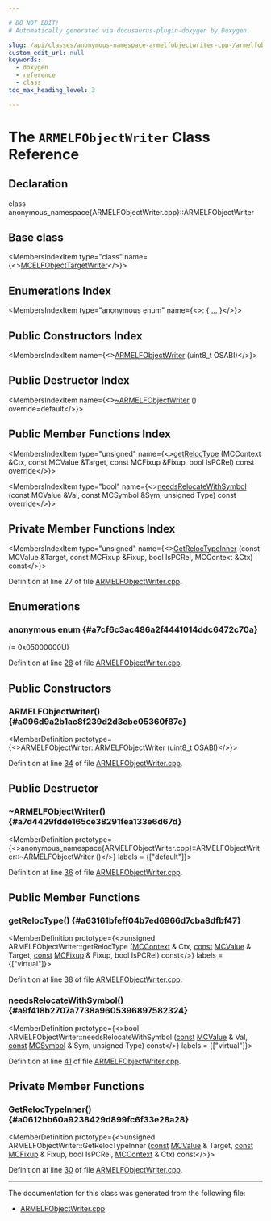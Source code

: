 ```yaml
---

# DO NOT EDIT!
# Automatically generated via docusaurus-plugin-doxygen by Doxygen.

slug: /api/classes/anonymous-namespace-armelfobjectwriter-cpp-/armelfobjectwriter
custom_edit_url: null
keywords:
  - doxygen
  - reference
  - class
toc_max_heading_level: 3

---
```





# The `ARMELFObjectWriter` Class Reference

<DoxygenPage pluginConfig={pluginConfig}>



## Declaration

<CodeBlock>class anonymous_namespace{ARMELFObjectWriter.cpp}::ARMELFObjectWriter</CodeBlock>

## Base class

<MembersIndex>

<MembersIndexItem
  type="class"
  name={<><a href="/docs/api/classes/llvm/mcelfobjecttargetwriter">MCELFObjectTargetWriter</a></>}>
</MembersIndexItem>

</MembersIndex>

## Enumerations Index

<MembersIndex>

<MembersIndexItem
  type="anonymous enum"
  name={<>:  &#123; <a href="#a7cf6c3ac486a2f4441014ddc6472c70a">...</a> &#125;</>}>
</MembersIndexItem>

</MembersIndex>

## Public Constructors Index

<MembersIndex>

<MembersIndexItem
  name={<><a href="#a096d9a2b1ac8f239d2d3ebe05360f87e">ARMELFObjectWriter</a> (uint8&#95;t OSABI)</>}>
</MembersIndexItem>

</MembersIndex>

## Public Destructor Index

<MembersIndex>

<MembersIndexItem
  name={<><a href="#a7d4429fdde165ce38291fea133e6d67d">~ARMELFObjectWriter</a> () override=default</>}>
</MembersIndexItem>

</MembersIndex>

## Public Member Functions Index

<MembersIndex>

<MembersIndexItem
  type="unsigned"
  name={<><a href="#a63161bfeff04b7ed6966d7cba8dfbf47">getRelocType</a> (MCContext &amp;Ctx, const MCValue &amp;Target, const MCFixup &amp;Fixup, bool IsPCRel) const override</>}>
</MembersIndexItem>

<MembersIndexItem
  type="bool"
  name={<><a href="#a9f418b2707a7738a9605396897582324">needsRelocateWithSymbol</a> (const MCValue &amp;Val, const MCSymbol &amp;Sym, unsigned Type) const override</>}>
</MembersIndexItem>

</MembersIndex>

## Private Member Functions Index

<MembersIndex>

<MembersIndexItem
  type="unsigned"
  name={<><a href="#a0612bb60a9238429d899fc6f33e28a28">GetRelocTypeInner</a> (const MCValue &amp;Target, const MCFixup &amp;Fixup, bool IsPCRel, MCContext &amp;Ctx) const</>}>
</MembersIndexItem>

</MembersIndex>


Definition at line 27 of file <a href="/docs/api/files/lib/lib/target/lib/target/arm/lib/target/arm/mctargetdesc/armelfobjectwriter-cpp">ARMELFObjectWriter.cpp</a>.

<SectionDefinition>

## Enumerations

### anonymous enum  {#a7cf6c3ac486a2f4441014ddc6472c70a}

<MemberDefinition
  prototype="anonymous enum ">

<EnumerationList title="Enumeration values">

<Link id="a7cf6c3ac486a2f4441014ddc6472c70aad5cd1529f99a656b9b29d93d3003d909" />
<EnumerationListItem name="DefaultEABIVersion">
 (= 0x05000000U)
</EnumerationListItem>

</EnumerationList>

Definition at line <a href="/docs/api/files/lib/lib/target/lib/target/arm/lib/target/arm/mctargetdesc/armelfobjectwriter-cpp/#l00028">28</a> of file <a href="/docs/api/files/lib/lib/target/lib/target/arm/lib/target/arm/mctargetdesc/armelfobjectwriter-cpp">ARMELFObjectWriter.cpp</a>.
</MemberDefinition>

</SectionDefinition>

<SectionDefinition>

## Public Constructors

### ARMELFObjectWriter() {#a096d9a2b1ac8f239d2d3ebe05360f87e}

<MemberDefinition
  prototype={<>ARMELFObjectWriter::ARMELFObjectWriter (uint8&#95;t OSABI)</>}>

Definition at line <a href="/docs/api/files/lib/lib/target/lib/target/arm/lib/target/arm/mctargetdesc/armelfobjectwriter-cpp/#l00034">34</a> of file <a href="/docs/api/files/lib/lib/target/lib/target/arm/lib/target/arm/mctargetdesc/armelfobjectwriter-cpp">ARMELFObjectWriter.cpp</a>.
</MemberDefinition>

</SectionDefinition>

<SectionDefinition>

## Public Destructor

### ~ARMELFObjectWriter() {#a7d4429fdde165ce38291fea133e6d67d}

<MemberDefinition
  prototype={<>anonymous&#95;namespace&#123;ARMELFObjectWriter.cpp&#125;::ARMELFObjectWriter::~ARMELFObjectWriter ()</>}
  labels = {["default"]}>

Definition at line <a href="/docs/api/files/lib/lib/target/lib/target/arm/lib/target/arm/mctargetdesc/armelfobjectwriter-cpp/#l00036">36</a> of file <a href="/docs/api/files/lib/lib/target/lib/target/arm/lib/target/arm/mctargetdesc/armelfobjectwriter-cpp">ARMELFObjectWriter.cpp</a>.
</MemberDefinition>

</SectionDefinition>

<SectionDefinition>

## Public Member Functions

### getRelocType() {#a63161bfeff04b7ed6966d7cba8dfbf47}

<MemberDefinition
  prototype={<>unsigned ARMELFObjectWriter::getRelocType (<a href="/docs/api/classes/llvm/mccontext">MCContext</a> &amp; Ctx, <a href="/docs/api/files/lib/lib/target/lib/target/aarch64/aarch64promoteconstant-cpp/#a90f8350fecae261c25be85d38b451bff">const</a> <a href="/docs/api/classes/llvm/mcvalue">MCValue</a> &amp; Target, <a href="/docs/api/files/lib/lib/target/lib/target/aarch64/aarch64promoteconstant-cpp/#a90f8350fecae261c25be85d38b451bff">const</a> <a href="/docs/api/classes/llvm/mcfixup">MCFixup</a> &amp; Fixup, bool IsPCRel) const</>}
  labels = {["virtual"]}>

Definition at line <a href="/docs/api/files/lib/lib/target/lib/target/arm/lib/target/arm/mctargetdesc/armelfobjectwriter-cpp/#l00038">38</a> of file <a href="/docs/api/files/lib/lib/target/lib/target/arm/lib/target/arm/mctargetdesc/armelfobjectwriter-cpp">ARMELFObjectWriter.cpp</a>.
</MemberDefinition>

### needsRelocateWithSymbol() {#a9f418b2707a7738a9605396897582324}

<MemberDefinition
  prototype={<>bool ARMELFObjectWriter::needsRelocateWithSymbol (<a href="/docs/api/files/lib/lib/target/lib/target/aarch64/aarch64promoteconstant-cpp/#a90f8350fecae261c25be85d38b451bff">const</a> <a href="/docs/api/classes/llvm/mcvalue">MCValue</a> &amp; Val, <a href="/docs/api/files/lib/lib/target/lib/target/aarch64/aarch64promoteconstant-cpp/#a90f8350fecae261c25be85d38b451bff">const</a> <a href="/docs/api/classes/llvm/mcsymbol">MCSymbol</a> &amp; Sym, unsigned Type) const</>}
  labels = {["virtual"]}>

Definition at line <a href="/docs/api/files/lib/lib/target/lib/target/arm/lib/target/arm/mctargetdesc/armelfobjectwriter-cpp/#l00041">41</a> of file <a href="/docs/api/files/lib/lib/target/lib/target/arm/lib/target/arm/mctargetdesc/armelfobjectwriter-cpp">ARMELFObjectWriter.cpp</a>.
</MemberDefinition>

</SectionDefinition>

<SectionDefinition>

## Private Member Functions

### GetRelocTypeInner() {#a0612bb60a9238429d899fc6f33e28a28}

<MemberDefinition
  prototype={<>unsigned ARMELFObjectWriter::GetRelocTypeInner (<a href="/docs/api/files/lib/lib/target/lib/target/aarch64/aarch64promoteconstant-cpp/#a90f8350fecae261c25be85d38b451bff">const</a> <a href="/docs/api/classes/llvm/mcvalue">MCValue</a> &amp; Target, <a href="/docs/api/files/lib/lib/target/lib/target/aarch64/aarch64promoteconstant-cpp/#a90f8350fecae261c25be85d38b451bff">const</a> <a href="/docs/api/classes/llvm/mcfixup">MCFixup</a> &amp; Fixup, bool IsPCRel, <a href="/docs/api/classes/llvm/mccontext">MCContext</a> &amp; Ctx) const</>}>

Definition at line <a href="/docs/api/files/lib/lib/target/lib/target/arm/lib/target/arm/mctargetdesc/armelfobjectwriter-cpp/#l00030">30</a> of file <a href="/docs/api/files/lib/lib/target/lib/target/arm/lib/target/arm/mctargetdesc/armelfobjectwriter-cpp">ARMELFObjectWriter.cpp</a>.
</MemberDefinition>

</SectionDefinition>

<hr/>

The documentation for this class was generated from the following file:

<ul>
<li><a href="/docs/api/files/lib/lib/target/lib/target/arm/lib/target/arm/mctargetdesc/armelfobjectwriter-cpp">ARMELFObjectWriter.cpp</a></li>
</ul>

</DoxygenPage>
